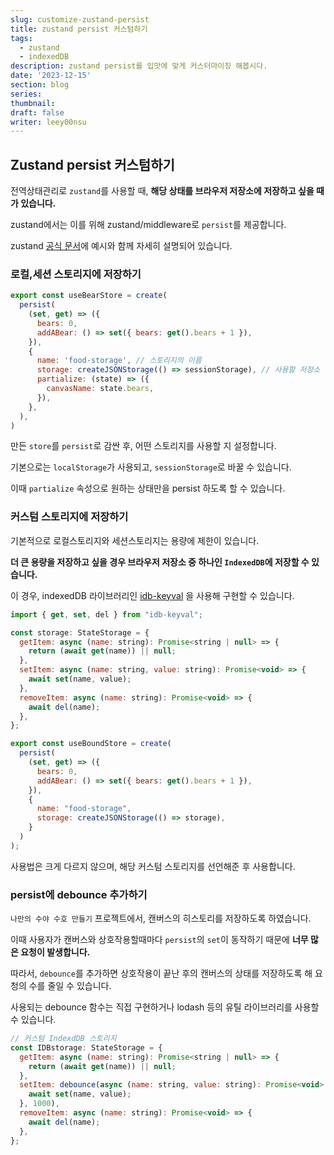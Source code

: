 ```yaml
---
slug: customize-zustand-persist
title: zustand persist 커스텀하기
tags:
  - zustand
  - indexedDB
description: zustand persist를 입맛에 맞게 커스터마이징 해봅시다.
date: '2023-12-15'
section: blog
series:
thumbnail:
draft: false
writer: leey00nsu
---
```


## Zustand persist 커스텀하기

전역상태관리로 `zustand`를 사용할 때, **해당 상태를 브라우저 저장소에 저장하고 싶을 때가 있습니다.**

zustand에서는 이를 위해 zustand/middleware로 `persist`를 제공합니다.

zustand [공식 문서](https://docs.pmnd.rs/zustand/integrations/persisting-store-data)에 예시와 함께 자세히 설명되어 있습니다.

### 로컬,세션 스토리지에 저장하기

```jsx title="useBearStore"
export const useBearStore = create(
  persist(
    (set, get) => ({
      bears: 0,
      addABear: () => set({ bears: get().bears + 1 }),
    }),
    {
      name: 'food-storage', // 스토리지의 이름
      storage: createJSONStorage(() => sessionStorage), // 사용할 저장소
      partialize: (state) => ({
        canvasName: state.bears,
      }),
    },
  ),
)
```

만든 `store`를 `persist`로 감싼 후, 어떤 스토리지를 사용할 지 설정합니다.

기본으로는 `localStorage`가 사용되고, `sessionStorage`로 바꿀 수 있습니다.

이때 `partialize` 속성으로 원하는 상태만을 persist 하도록 할 수 있습니다.

### 커스텀 스토리지에 저장하기

기본적으로 로컬스토리지와 세션스토리지는 용량에 제한이 있습니다.

**더 큰 용량을 저장하고 싶을 경우 브라우저 저장소 중 하나인 `IndexedDB`에 저장할 수 있습니다.**

이 경우, indexedDB 라이브러리인 [idb-keyval](https://github.com/jakearchibald/idb-keyval) 을 사용해 구현할 수 있습니다.

```jsx title="useBoundStore"
import { get, set, del } from "idb-keyval";

const storage: StateStorage = {
  getItem: async (name: string): Promise<string | null> => {
    return (await get(name)) || null;
  },
  setItem: async (name: string, value: string): Promise<void> => {
    await set(name, value);
  },
  removeItem: async (name: string): Promise<void> => {
    await del(name);
  },
};

export const useBoundStore = create(
  persist(
    (set, get) => ({
      bears: 0,
      addABear: () => set({ bears: get().bears + 1 }),
    }),
    {
      name: "food-storage",
      storage: createJSONStorage(() => storage),
    }
  )
);
```

사용법은 크게 다르지 않으며, 해당 커스텀 스토리지를 선언해준 후 사용합니다.

### persist에 debounce 추가하기

`나만의 수야 수호 만들기` 프로젝트에서, 캔버스의 히스토리를 저장하도록 하였습니다.

이때 사용자가 캔버스와 상호작용할때마다 `persist`의 `set`이 동작하기 때문에 **너무 많은 요청이 발생합니다.**

따라서, `debounce`를 추가하면 상호작용이 끝난 후의 캔버스의 상태를 저장하도록 해 요청의 수를 줄일 수 있습니다.

사용되는 debounce 함수는 직접 구현하거나 lodash 등의 유틸 라이브러리를 사용할 수 있습니다.

```jsx title="storage debounce"
// 커스텀 IndexdDB 스토리지
const IDBstorage: StateStorage = {
  getItem: async (name: string): Promise<string | null> => {
    return (await get(name)) || null;
  },
  setItem: debounce(async (name: string, value: string): Promise<void> => {
    await set(name, value);
  }, 1000),
  removeItem: async (name: string): Promise<void> => {
    await del(name);
  },
};
```
